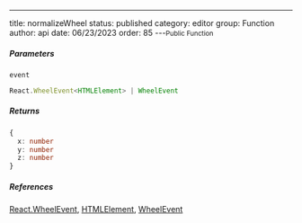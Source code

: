 ---
title: normalizeWheel
status: published
category: editor
group: Function
author: api
date: 06/23/2023
order: 85
---<Small>Public Function</Small>




##### Parameters


<ParametersTable>

<ParametersTableRow>
<ParametersTableName>

`event`

</ParametersTableName>
<ParametersTableDescription>

```ts
React.WheelEvent<HTMLElement> | WheelEvent
```



</ParametersTableDescription>
</ParametersTableRow>
</ParametersTable>

##### Returns


```ts
{
  x: number
  y: number
  z: number
}
```

##### References

[React.WheelEvent](/gen/@types/react-React-WheelEvent-interface), [HTMLElement](/gen/HTMLElement-interface), [WheelEvent](/gen/WheelEvent-interface)

